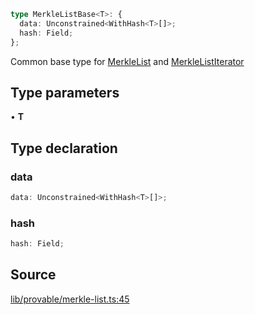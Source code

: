 ```ts
type MerkleListBase<T>: {
  data: Unconstrained<WithHash<T>[]>;
  hash: Field;
};
```

Common base type for [MerkleList](../classes/MerkleList.mdx) and [MerkleListIterator](../classes/MerkleListIterator.mdx)

## Type parameters

• **T**

## Type declaration

### data

```ts
data: Unconstrained<WithHash<T>[]>;
```

### hash

```ts
hash: Field;
```

## Source

[lib/provable/merkle-list.ts:45](https://github.com/o1-labs/o1js/blob/fd7bd4b02f4f7cc1057cd423261d70c22275763a/src/lib/provable/merkle-list.ts#L45)
